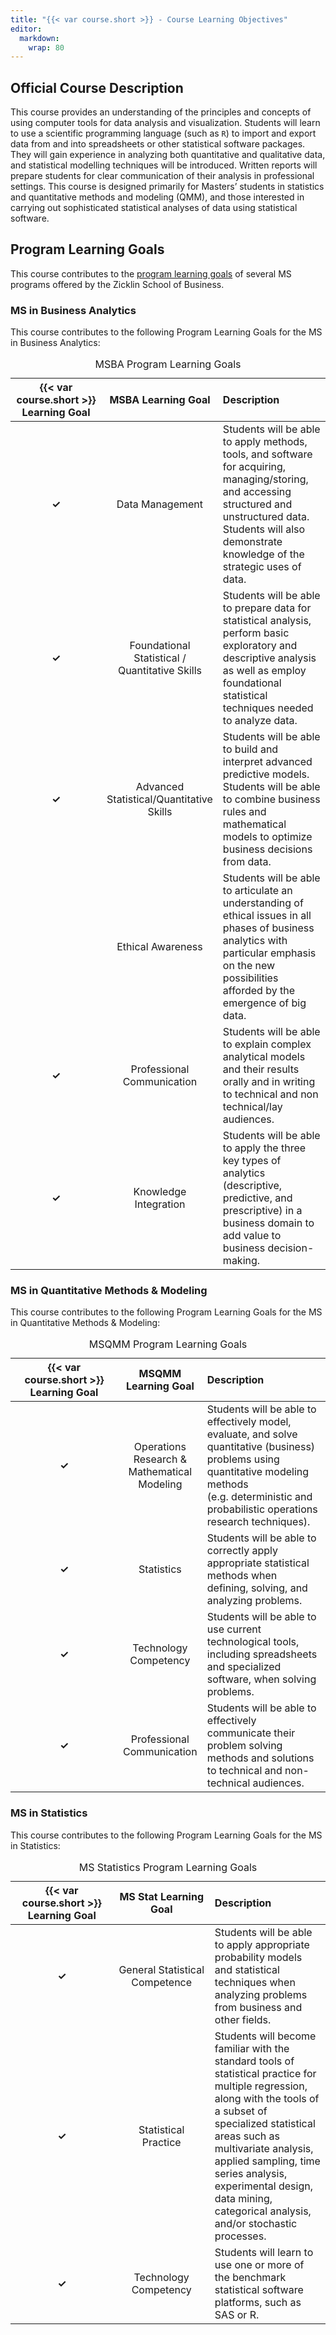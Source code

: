 ```yaml
---
title: "{{< var course.short >}} - Course Learning Objectives"
editor: 
  markdown: 
    wrap: 80
---
```


## Official Course Description

This course provides an understanding of the principles and concepts of using
computer tools for data analysis and visualization. Students will learn to use a
scientific programming language (such as `R`) to import and export data from and
into spreadsheets or other statistical software packages. They will gain
experience in analyzing both quantitative and qualitative data, and statistical
modelling techniques will be introduced. Written reports will prepare students
for clear communication of their analysis in professional settings. This course
is designed primarily for Masters' students in statistics and quantitative
methods and modeling (QMM), and those interested in carrying out sophisticated
statistical analyses of data using statistical software.

## Program Learning Goals

This course contributes to the [program learning
goals](https://zicklin.baruch.cuny.edu/faculty-research/faculty-staff/assurance-of-learning/)
of several MS programs offered by the Zicklin School of Business.

### MS in Business Analytics

This course contributes to the following Program Learning Goals for the MS in
Business Analytics:

| {{< var course.short >}} Learning Goal |               MSBA Learning Goal               | Description                                                                                                                                                                                                          |
|:-------------------------------------------------------:|:---------------------------------------:|:-------------------------------------------------------------|
|                 **✓**                  |                Data Management                 | Students will be able to apply methods, tools, and software for acquiring, managing/storing, and accessing structured and unstructured data. Students will also demonstrate knowledge of the strategic uses of data. |
|                 **✓**                  | Foundational Statistical / Quantitative Skills | Students will be able to prepare data for statistical analysis, perform basic exploratory and descriptive analysis as well as employ foundational statistical techniques needed to analyze data.                     |
|                 **✓**                  |    Advanced Statistical/Quantitative Skills    | Students will be able to build and interpret advanced predictive models. Students will be able to combine business rules and mathematical models to optimize business decisions from data.                           |
|                                        |               Ethical Awareness                | Students will be able to articulate an understanding of ethical issues in all phases of business analytics with particular emphasis on the new possibilities afforded by the emergence of big data.                  |
|                 **✓**                  |           Professional Communication           | Students will be able to explain complex analytical models and their results orally and in writing to technical and non technical/lay audiences.                                                                     |
|                 **✓**                  |             Knowledge Integration              | Students will be able to apply the three key types of analytics (descriptive, predictive, and prescriptive) in a business domain to add value to business decision-making.                                           |

: MSBA Program Learning Goals

### MS in Quantitative Methods & Modeling

This course contributes to the following Program Learning Goals for the MS in
Quantitative Methods & Modeling:

| {{< var course.short >}} Learning Goal |             MSQMM Learning Goal             | Description                                                                                                                                                                                                 |
|:----------------------------------------------------:|:--------------------------------------:|:------------------------------------------------------------|
|                 **✓**                  | Operations Research & Mathematical Modeling | Students will be able to effectively model, evaluate, and solve quantitative (business) problems using quantitative modeling methods (e.g. deterministic and probabilistic operations research techniques). |
|                 **✓**                  |                 Statistics                  | Students will be able to correctly apply appropriate statistical methods when defining, solving, and analyzing problems.                                                                                    |
|                 **✓**                  |            Technology Competency            | Students will be able to use current technological tools, including spreadsheets and specialized software, when solving problems.                                                                           |
|                 **✓**                  |         Professional Communication          | Students will be able to effectively communicate their problem solving methods and solutions to technical and non-technical audiences.                                                                      |

: MSQMM Program Learning Goals

### MS in Statistics

This course contributes to the following Program Learning Goals for the MS in
Statistics:

| {{< var course.short >}} Learning Goal |     MS Stat Learning Goal      | Description                                                                                                                                                                                                                                                                                                                          |
|:----------------------------------------------------:|:------------------------------------------------:|:-----------------------------------------------------------|
|                 **✓**                  | General Statistical Competence | Students will be able to apply appropriate probability models and statistical techniques when analyzing problems from business and other fields.                                                                                                                                                                                     |
|                 **✓**                  |      Statistical Practice      | Students will become familiar with the standard tools of statistical practice for multiple regression, along with the tools of a subset of specialized statistical areas such as multivariate analysis, applied sampling, time series analysis, experimental design, data mining, categorical analysis, and/or stochastic processes. |
|                 **✓**                  |     Technology Competency      | Students will learn to use one or more of the benchmark statistical software platforms, such as SAS or R.                                                                                                                                                                                                                            |

: MS Statistics Program Learning Goals
